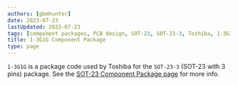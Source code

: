 ```yaml
---
authors: [gbmhunter]
date: 2023-07-23
lastUpdated: 2023-07-23
tags: [component packages, PCB design, SOT-23, SOT-23-3, Toshiba, 1-3G1G]
title: 1-3G1G Component Package
type: page
---
```


`1-3G1G` is a package code used by Toshiba for the `SOT-23-3` (SOT-23 with 3 pins) package. See the [SOT-23 Component Package page](/pcb-design/component-packages/sot-23-component-package/) for more info.
